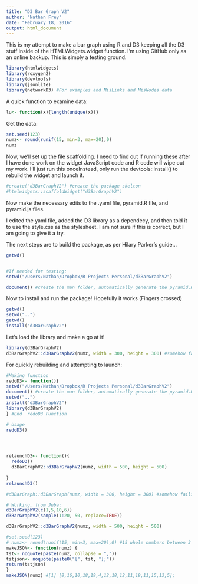 ```yaml
---
title: "D3 Bar Graph V2"
author: "Nathan Frey"
date: "February 18, 2016"
output: html_document
---
```


This is my attempt to make a bar graph using R and D3 keeping all the D3 stuff inside of the HTMLWidgets.widget function. I'm using GitHub only as an online backup. This is simply a testing ground. 

```r
library(htmlwidgets)
library(roxygen2)
library(devtools)
library(jsonlite)
library(networkD3) #For examples and MisLinks and MisNodes data

```
A quick function to examine data:  
```r
lu<- function(x){length(unique(x))}

```
Get the data:
```r
set.seed(123)
numz<- round(runif(15, min=3, max=20),0)
numz
```

Now, we'll set up the file scaffolding. I need to find out if running these after I have done work on the widget JavaScript code and R code will wipe out my work. I'll just run this onceInstead, only run the devtools::install() to rebuild the widget and launch it.  
```r

#create("d3BarGraphV2") #create the package skelton
#htmlwidgets::scaffoldWidget("d3BarGraphV2") 
```

Now make the necessary edits to the .yaml file, pyramid.R file, and pyramid.js files.   

I edited the yaml file, added the D3 library as a dependecy, and then told it to use the style.css as the stylesheet. I am not sure if this is correct, but I am going to give it a try.

The next steps are to build the package, as per Hilary Parker's guide...  
```r
getwd()


#If needed for testing:
setwd("/Users/Nathan/Dropbox/R Projects Personal/d3BarGraphV2")

document() #create the man folder, automatically generate the pyramid.Rd file
```

Now to install and run the package! Hopefully it works (Fingers crossed)  

```r
getwd()
setwd("..")
getwd()
install("d3BarGraphV2")
```

Let's load the library and make a go at it!

```r
library(d3BarGraphV2)
d3BarGraphV2::d3BarGraphV2(numz, width = 300, height = 300) #somehow fails. How do I find out why/where?

```


For quickly rebuilding and attempting to launch:  
```r
#Making function
redoD3<- function(){
setwd("/Users/Nathan/Dropbox/R Projects Personal/d3BarGraphV2")
document() #create the man folder, automatically generate the pyramid.Rd file
setwd("..")
install("d3BarGraphV2")
library(d3BarGraphV2)
} #End  redoD3 Function

# Usage
redoD3()




relaunchD3<- function(){
  redoD3()
  d3BarGraphV2::d3BarGraphV2(numz, width = 500, height = 500)
  
}
relaunchD3()

#d3BarGraph::d3BarGraph(numz, width = 300, height = 300) #somehow fails. not sure ATM...

# Working, from Juba: 
d3BarGraphV2(c(1,5,10,6))
d3BarGraphV2(sample(1:20, 50, replace=TRUE))

d3BarGraphV2::d3BarGraphV2(numz, width = 500, height = 500)

#set.seed(123)
# numz<- round(runif(15, min=3, max=20),0) #15 whole numbers between 3 and 20
makeJSON<- function(numz) {
tst<- noquote(paste(numz, collapse = ","))
tstjson<- noquote(paste0("[", tst, "];"))
return(tstjson)
}
makeJSON(numz) #[1] [8,16,10,18,19,4,12,18,12,11,19,11,15,13,5];


```


































































































